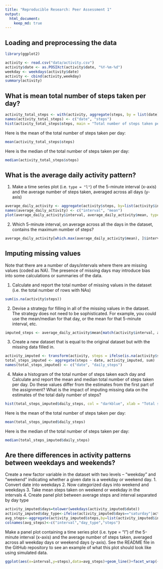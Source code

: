 ```yaml
---
title: "Reproducible Research: Peer Assessment 1"
output: 
  html_document:
    keep_md: true
---
```


## Loading and preprocessing the data
```r
library(ggplot2)

activity <- read.csv("data/activity.csv")
activity$date <- as.POSIXct(activity$date, "%Y-%m-%d")
weekday <- weekdays(activity$date)
activity <- cbind(activity,weekday)
summary(activity)
```

## What is mean total number of steps taken per day?

```r
activity_total_steps <- with(activity, aggregate(steps, by = list(date), FUN = sum, na.rm = TRUE))
names(activity_total_steps) <- c("date", "steps")
hist(activity_total_steps$steps, main = "Total number of steps taken per day", xlab = "Total steps taken per day", col = "darkblue", ylim = c(0,20), breaks = seq(0,25000, by=2500))
```

Here is the mean of the total number of steps taken per day:

```r
mean(activity_total_steps$steps)
```

Here is the median of the total number of steps taken per day:

```r
median(activity_total_steps$steps)
```


## What is the average daily activity pattern?

1. Make a time series plot (i.e. `type = "l"`) of the 5-minute interval (x-axis) and the average number of steps taken, averaged across all days (y-axis)

```r
average_daily_activity <- aggregate(activity$steps, by=list(activity$interval), FUN=mean, na.rm=TRUE)
names(average_daily_activity) <- c("interval", "mean")
plot(average_daily_activity$interval, average_daily_activity$mean, type = "l", col="darkblue", lwd = 2, xlab="Interval", ylab="Average number of steps", main="Average number of steps per intervals")
```
2. Which 5-minute interval, on average across all the days in the dataset, contains the maximum number of steps?

```r
average_daily_activity[which.max(average_daily_activity$mean), ]$interval
```


## Imputing missing values


Note that there are a number of days/intervals where there are missing values (coded as NA). The presence of missing days may introduce bias into some calculations or summaries of the data.

1. Calculate and report the total number of missing values in the dataset (i.e. the total number of rows with NAs)

```r
sum(is.na(activity$steps))
```

2. Devise a strategy for filling in all of the missing values in the dataset. The strategy does not need to be sophisticated. For example, you could use the mean/median for that day, or the mean for that 5-minute interval, etc.

```r
imputed_steps <- average_daily_activity$mean[match(activity$interval, average_daily_activity$interval)]
```

3. Create a new dataset that is equal to the original dataset but with the missing data filled in.

```r
activity_imputed <- transform(activity, steps = ifelse(is.na(activity$steps), yes = imputed_steps, no = activity$steps))
total_steps_imputed <- aggregate(steps ~ date, activity_imputed, sum)
names(total_steps_imputed) <- c("date", "daily_steps")
```

4. Make a histogram of the total number of steps taken each day and Calculate and report the mean and median total number of steps taken per day. Do these values differ from the estimates from the first part of the assignment? What is the impact of imputing missing data on the estimates of the total daily number of steps?

```r
hist(total_steps_imputed$daily_steps, col = "darkblue", xlab = "Total steps per day", ylim = c(0,30), main = "Total number of steps taken each day", breaks = seq(0,25000,by=2500))
```

Here is the mean of the total number of steps taken per day:

```r
mean(total_steps_imputed$daily_steps)
```

Here is the median of the total number of steps taken per day:

```r
median(total_steps_imputed$daily_steps)
```

## Are there differences in activity patterns between weekdays and weekends?

Create a new factor variable in the dataset with two levels – “weekday” and “weekend” indicating whether a given date is a weekday or weekend day.
1. Convert date into weekdays
2. Now categorized days into weekend and weekdays
3. Take mean steps taken on weekend or weekday in the intervals
4. Create panel plot between average steps and interval separated by day type

```r
activity_imputed$days=tolower(weekdays(activity_imputed$date))
activity_imputed$day_type<-ifelse(activity_imputed$days=="saturday"|activity_imputed$days=="sunday","weekend","weekday")
avg_steps<-aggregate(activity_imputed$steps,by=list(activity_imputed$interval,activity_imputed$day_type),FUN=mean,na.rm=TRUE)
colnames(avg_steps)<-c("interval","day_type","steps")
```

Make a panel plot containing a time series plot (i.e. type = “l”) of the 5-minute interval (x-axis) and the average number of steps taken, averaged across all weekday days or weekend days (y-axis). See the README file in the GitHub repository to see an example of what this plot should look like using simulated data.

```r
ggplot(aes(x=interval,y=steps),data=avg_steps)+geom_line()+facet_wrap(~avg_steps$day_type)
```
